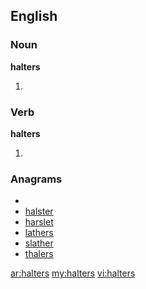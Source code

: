 ==English==

===Noun===
'''halters'''

# {{plural of|[[halter]]}}

===Verb===
'''halters'''

# {{third-person singular of|[[halter]]}}

===Anagrams===
* {{alphagram|aehlrst}}
* [[halster#English|halster]]
* [[harslet#English|harslet]]
* [[lathers#English|lathers]]
* [[slather#English|slather]]
* [[thalers#English|thalers]]

[[ar:halters]]
[[my:halters]]
[[vi:halters]]